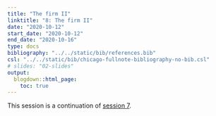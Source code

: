 ```yaml
---
title: "The firm II"
linktitle: "8: The firm II"
date: "2020-10-12"
start_date: "2020-10-12"
end_date: "2020-10-16"
type: docs
bibliography: "../../static/bib/references.bib"
csl: "../../static/bib/chicago-fullnote-bibliography-no-bib.csl"
# slides: "02-slides"
output:
  blogdown::html_page:
    toc: true
---
```


This session is a continuation of [session 7](/content/07-content/).

